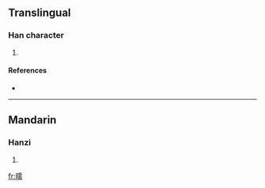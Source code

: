 ==Translingual==

===Han character===
{{Han char|rn=72|rad=日|as=14|sn=18|four=6102<sub>7</sub>|canj=日一月月 (AMBB)}}

# {{defn|Han|sort=日14}}

====References====
* {{Han ref|kx=0501.020|dkj=14218|dj=0871.110|hdz=21539.110|uh=66D8|ud=26328|bh=EFDC|bd=61404}}

----

==Mandarin==

===Hanzi===
{{cmn-hanzi|pin=[[rú]] ([[ru2]])|wg=ju<sup>2</sup>}}

# {{defn|Mandarin|sort=日14}}

[[fr:曘]]